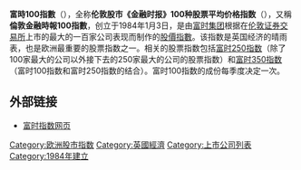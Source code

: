 {{noteTA
|T=zh-hans:富时100指数; zh-hk:富時100指數; zh-tw:富時100指數;
|1=zh-hans:富时; zh-hant:富時;
|2=zh-hans:指数; zh-hant:指數;
|3=zh-hans:烟; zh-hk:煙; zh-tw:菸;
|4=zh-hans:乐购; zh-hant:特易購;
}}
{{Infobox financial index
| name = 伦敦股市《金融时报》100种股票平均价格指数
| native_name = {{lang|en|Financial Times Stock Exchange 100 Index}}
| image = [[File:Market_Data_Index_FTSE_on_20050726_202627_UTC.png|250px]]
| caption =2004年7月26日至2005年7月26日的富時100指数走勢圖
}}
'''富時100指數'''（{{lang-en|FTSE 100 Index}}），全称'''伦敦股市《金融时报》100种股票平均价格指数'''（{{lang-en|Financial Times Stock Exchange 100 Index}}），又稱'''倫敦金融時報100指數'''，创立于1984年1月3日，是由[[富时集团|富时集团]]根据在[[伦敦证券交易所|伦敦证券交易所]]上市的最大的一百家公司表现而制作的[[股價指數|股價指數]]。该指数是英国经济的晴雨表，也是欧洲最重要的股票指数之一。相关的股票指数包括[[富时250指数|富时250指数]]（除了100家最大的公司以外接下去的250家最大的公司的股票指数）和[[富时350指数|富时350指数]]（富时100指数和富时250指数的结合）。富时100指数的成份每季度决定一次。

== 外部链接 ==
* [http://www.ftse.com/ 富时指数网页]{{Wayback|url=http://www.ftse.com/ |date=20140703032403 }}
{{英國股市指數}}
{{FTSE 100}}

[[Category:欧洲股市指数|Category:欧洲股市指数]]
[[Category:英國經濟|Category:英國經濟]]
[[Category:上市公司列表|Category:上市公司列表]]
[[Category:1984年建立|Category:1984年建立]]